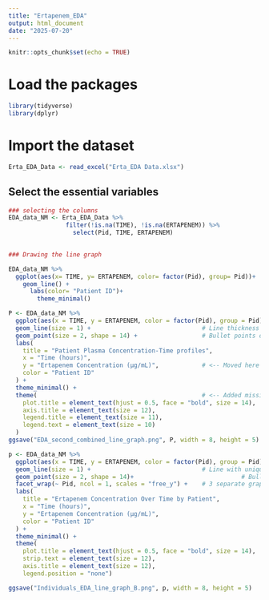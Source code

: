 ---
title: "Ertapenem_EDA"
output: html_document
date: "2025-07-20"
---

```{r setup, include=FALSE}
knitr::opts_chunk$set(echo = TRUE)
```

 

# Load the packages

```{r}
library(tidyverse)
library(dplyr)
```

# Import the dataset

```{r}
Erta_EDA_Data <- read_excel("Erta_EDA Data.xlsx")
```

## Select the essential variables

```{r}
### selecting the columns
EDA_data_NM <- Erta_EDA_Data %>% 
                filter(!is.na(TIME), !is.na(ERTAPENEM)) %>% 
                  select(Pid, TIME, ERTAPENEM)
                

### Drawing the line graph

EDA_data_NM %>% 
  ggplot(aes(x= TIME, y= ERTAPENEM, color= factor(Pid), group= Pid))+
    geom_line() +
      labs(color= "Patient ID")+
        theme_minimal()

P <- EDA_data_NM %>%
  ggplot(aes(x = TIME, y = ERTAPENEM, color = factor(Pid), group = Pid)) +
  geom_line(size = 1) +                               # Line thickness
  geom_point(size = 2, shape = 14) +                  # Bullet points on the line
  labs(
    title = "Patient Plasma Concentration-Time profiles",
    x = "Time (hours)",
    y = "Ertapenem Concentration (µg/mL)",            # <-- Moved here
    color = "Patient ID"
  ) +
  theme_minimal() +
  theme(                                              # <-- Added missing +
    plot.title = element_text(hjust = 0.5, face = "bold", size = 14),
    axis.title = element_text(size = 12),
    legend.title = element_text(size = 11),
    legend.text = element_text(size = 10)
  )
ggsave("EDA_second_combined_line_graph.png", P, width = 8, height = 5)
```


```{r}

p <- EDA_data_NM %>%
  ggplot(aes(x = TIME, y = ERTAPENEM, color = factor(Pid), group = Pid)) +
  geom_line(size = 1) +                               # Line with unique color
  geom_point(size = 2, shape = 14)+                              # Bullet points
  facet_wrap(~ Pid, ncol = 1, scales = "free_y") +    # 3 separate graphs
  labs(
    title = "Ertapenem Concentration Over Time by Patient",
    x = "Time (hours)",
    y = "Ertapenem Concentration (µg/mL)",
    color = "Patient ID"
  ) +
  theme_minimal() +
  theme(
    plot.title = element_text(hjust = 0.5, face = "bold", size = 14),
    strip.text = element_text(size = 12),              
    axis.title = element_text(size = 12),
    legend.position = "none")

ggsave("Individuals_EDA_line_graph_B.png", p, width = 8, height = 5)
```

